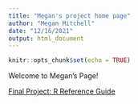 ```yaml
---
title: "Megan's project home page"
author: "Megan Mitchell"
date: "12/16/2021"
output: html_document
---
```


```r
knitr::opts_chunk$set(echo = TRUE)
```

Welcome to Megan's Page!

[Final Project: R Reference Guide](Final_R_Reference.html) 
